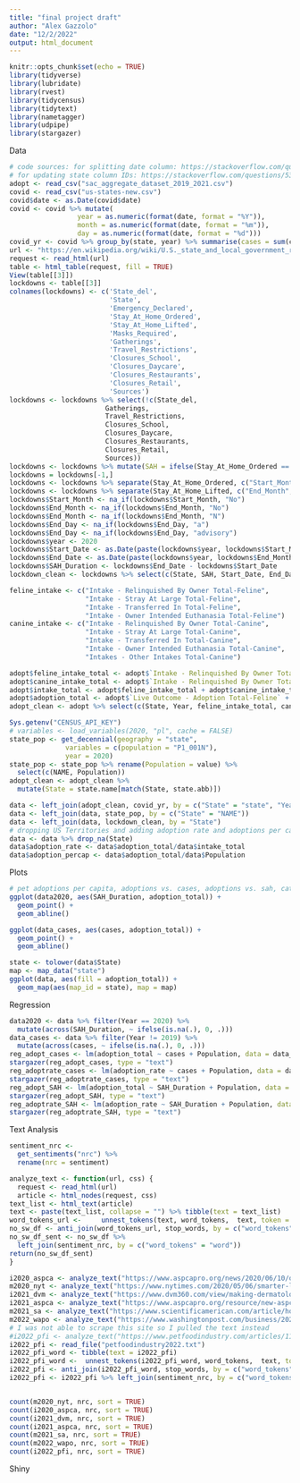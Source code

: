```yaml
---
title: "final project draft"
author: "Alex Gazzolo"
date: "12/2/2022"
output: html_document
---
```


```r
knitr::opts_chunk$set(echo = TRUE)
library(tidyverse)
library(lubridate)
library(rvest)
library(tidycensus)
library(tidytext)
library(nametagger)
library(udpipe)
library(stargazer)
```

Data
```r
# code sources: for splitting date column: https://stackoverflow.com/questions/4078502/split-date-data-m-d-y-into-3-separate-columns
# for updating state column IDs: https://stackoverflow.com/questions/53639594/how-to-use-mutate-to-add-column-with-state-names-based-on-the-state-abbreviation
adopt <- read_csv("sac_aggregate_dataset_2019_2021.csv")
covid <- read_csv("us-states-new.csv")
covid$date <- as.Date(covid$date)
covid <- covid %>% mutate(
                 year = as.numeric(format(date, format = "%Y")),
                 month = as.numeric(format(date, format = "%m")),
                 day = as.numeric(format(date, format = "%d")))
covid_yr <- covid %>% group_by(state, year) %>% summarise(cases = sum(cases))
url <- "https://en.wikipedia.org/wiki/U.S._state_and_local_government_responses_to_the_COVID-19_pandemic"
request <- read_html(url)
table <- html_table(request, fill = TRUE)
View(table[[3]])
lockdowns <- table[[3]]
colnames(lockdowns) <- c('State_del',
                         'State',
                         'Emergency_Declared', 
                         'Stay_At_Home_Ordered', 
                         'Stay_At_Home_Lifted',
                         'Masks_Required',
                         'Gatherings',
                         'Travel_Restrictions',
                         'Closures_School',
                         'Closures_Daycare',
                         'Closures_Restaurants',
                         'Closures_Retail',
                         'Sources')
lockdowns <- lockdowns %>% select(!c(State_del, 
                        Gatherings, 
                        Travel_Restrictions, 
                        Closures_School,
                        Closures_Daycare,
                        Closures_Restaurants,
                        Closures_Retail,
                        Sources))
lockdowns <- lockdowns %>% mutate(SAH = ifelse(Stay_At_Home_Ordered == 'No', 0, 1))
lockdowns = lockdowns[-1,]
lockdowns <- lockdowns %>% separate(Stay_At_Home_Ordered, c("Start_Month", "Start_Day")) 
lockdowns <- lockdowns %>% separate(Stay_At_Home_Lifted, c("End_Month", "End_Day"))
lockdowns$Start_Month <- na_if(lockdowns$Start_Month, "No")
lockdowns$End_Month <- na_if(lockdowns$End_Month, "No")
lockdowns$End_Month <- na_if(lockdowns$End_Month, "N")
lockdowns$End_Day <- na_if(lockdowns$End_Day, "a")
lockdowns$End_Day <- na_if(lockdowns$End_Day, "advisory")
lockdowns$year <- 2020
lockdowns$Start_Date <- as.Date(paste(lockdowns$year, lockdowns$Start_Month, lockdowns$Start_Day, sep = "-"),"%Y-%b-%d")
lockdowns$End_Date <- as.Date(paste(lockdowns$year, lockdowns$End_Month, lockdowns$End_Day, sep = "-"),"%Y-%b-%d")
lockdowns$SAH_Duration <- lockdowns$End_Date - lockdowns$Start_Date
lockdown_clean <- lockdowns %>% select(c(State, SAH, Start_Date, End_Date, SAH_Duration))

feline_intake <- c("Intake - Relinquished By Owner Total-Feline", 
                   "Intake - Stray At Large Total-Feline", 
                   "Intake - Transferred In Total-Feline", 
                   "Intake - Owner Intended Euthanasia Total-Feline")
canine_intake <- c("Intake - Relinquished By Owner Total-Canine",
                   "Intake - Stray At Large Total-Canine",
                   "Intake - Transferred In Total-Canine", 
                   "Intake - Owner Intended Euthanasia Total-Canine",
                   "Intakes - Other Intakes Total-Canine")

adopt$feline_intake_total <- adopt$`Intake - Relinquished By Owner Total-Feline` + adopt$`Intake - Stray At Large Total-Feline` + adopt$`Intake - Transferred In Total-Feline` + adopt$`Intake - Owner Intended Euthanasia Total-Feline` + adopt$`Intakes - Other Intakes Total-Feline`
adopt$canine_intake_total <- adopt$`Intake - Relinquished By Owner Total-Canine` + adopt$`Intake - Stray At Large Total-Canine` + adopt$`Intake - Transferred In Total-Canine` + adopt$`Intake - Owner Intended Euthanasia Total-Canine` + adopt$`Intakes - Other Intakes Total-Canine`
adopt$intake_total <- adopt$feline_intake_total + adopt$canine_intake_total
adopt$adoption_total <- adopt$`Live Outcome - Adoption Total-Feline` + adopt$`Live Outcome - Adoption Total-Canine`
adopt_clean <- adopt %>% select(c(State, Year, feline_intake_total, canine_intake_total, intake_total, `Live Outcome - Adoption Total-Feline`, `Live Outcome - Adoption Total-Canine`, adoption_total))

Sys.getenv("CENSUS_API_KEY")
# variables <- load_variables(2020, "pl", cache = FALSE)
state_pop <- get_decennial(geography = "state", 
              variables = c(population = "P1_001N"), 
              year = 2020)
state_pop <- state_pop %>% rename(Population = value) %>%
  select(c(NAME, Population))
adopt_clean <- adopt_clean %>% 
  mutate(State = state.name[match(State, state.abb)])

data <- left_join(adopt_clean, covid_yr, by = c("State" = "state", "Year" = "year"))
data <- left_join(data, state_pop, by = c("State" = "NAME"))
data <- left_join(data, lockdown_clean, by = "State")
# dropping US Territories and adding adoption rate and adoptions per capita
data <- data %>% drop_na(State)
data$adoption_rate <- data$adoption_total/data$intake_total
data$adoption_percap <- data$adoption_total/data$Population
```

Plots
```r
# pet adoptions per capita, adoptions vs. cases, adoptions vs. sah, cats v dogs on map
ggplot(data2020, aes(SAH_Duration, adoption_total)) +
  geom_point() +
  geom_abline()

ggplot(data_cases, aes(cases, adoption_total)) +
  geom_point() +
  geom_abline()

state <- tolower(data$State)
map <- map_data("state")
ggplot(data, aes(fill = adoption_total)) +
  geom_map(aes(map_id = state), map = map)
```

Regression
```r
data2020 <- data %>% filter(Year == 2020) %>%
  mutate(across(SAH_Duration, ~ ifelse(is.na(.), 0, .)))
data_cases <- data %>% filter(Year != 2019) %>%
  mutate(across(cases, ~ ifelse(is.na(.), 0, .)))
reg_adopt_cases <- lm(adoption_total ~ cases + Population, data = data_cases)
stargazer(reg_adopt_cases, type = "text")
reg_adoptrate_cases <- lm(adoption_rate ~ cases + Population, data = data_cases)
stargazer(reg_adoptrate_cases, type = "text")
reg_adopt_SAH <- lm(adoption_total ~ SAH_Duration + Population, data = data2020)
stargazer(reg_adopt_SAH, type = "text")
reg_adoptrate_SAH <- lm(adoption_rate ~ SAH_Duration + Population, data = data2020)
stargazer(reg_adoptrate_SAH, type = "text")
```

Text Analysis
```r
sentiment_nrc <-   
  get_sentiments("nrc") %>%
  rename(nrc = sentiment)

analyze_text <- function(url, css) {
  request <- read_html(url)
  article <- html_nodes(request, css)
text_list <- html_text(article)
text <- paste(text_list, collapse = "") %>% tibble(text = text_list)
word_tokens_url <-     unnest_tokens(text, word_tokens,  text, token = "words")
no_sw_df <- anti_join(word_tokens_url, stop_words, by = c("word_tokens" = "word"))
no_sw_df_sent <- no_sw_df %>%
  left_join(sentiment_nrc, by = c("word_tokens" = "word"))
return(no_sw_df_sent)
}

i2020_aspca <- analyze_text("https://www.aspcapro.org/news/2020/06/10/over-570-groups-complete-7300-adoptions-during-aspca-national-adoption-weekend", ".post__body")
m2020_nyt <- analyze_text("https://www.nytimes.com/2020/05/06/smarter-living/a-guide-for-first-time-pet-owners-during-the-pandemic.html?searchResultPosition=4",".StoryBodyCompanionColumn")
i2021_dvm <- analyze_text("https://www.dvm360.com/view/making-dermatology-cases-more-efficient-in-general-practice", ".mt-3")
i2021_aspca <- analyze_text("https://www.aspcapro.org/resource/new-aspca-survey-vast-majority-dogs-and-cats-acquired-during-pandemic-still-their-homes", ".paragraph--copy")
m2021_sa <- analyze_text("https://www.scientificamerican.com/article/home-alone-the-fate-of-postpandemic-dogs/", "#sa_body > div.opinion-article__wrapper > section.flex-container.container.flex-direction--column-tablet > article")
m2022_wapo <- analyze_text("https://www.washingtonpost.com/business/2022/01/07/covid-dogs-return-to-work/",".font-copy")
# I was not able to scrape this site so I pulled the text instead
#i2022_pfi <- analyze_text("https://www.petfoodindustry.com/articles/11748-pandemic-new-pet-boom-myth-busted-adoptions-lower-2021-22", "/html/body/div[5]/div[2]/div[1]/div[4]/div[1]")
i2022_pfi <- read_file("petfoodindustry2022.txt")
i2022_pfi_word <- tibble(text = i2022_pfi)
i2022_pfi_word <-  unnest_tokens(i2022_pfi_word, word_tokens,  text, token = "words") 
i2022_pfi <- anti_join(i2022_pfi_word, stop_words, by = c("word_tokens" = "word"))
i2022_pfi <- i2022_pfi %>% left_join(sentiment_nrc, by = c("word_tokens" = "word"))


count(m2020_nyt, nrc, sort = TRUE)
count(i2020_aspca, nrc, sort = TRUE)
count(i2021_dvm, nrc, sort = TRUE)
count(i2021_aspca, nrc, sort = TRUE)
count(m2021_sa, nrc, sort = TRUE)
count(m2022_wapo, nrc, sort = TRUE)
count(i2022_pfi, nrc, sort = TRUE)

```

Shiny